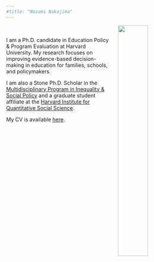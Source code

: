```yaml
---
#title: "Nozomi Nakajima"
---
```

<link rel="stylesheet" href=https://cdn.rawgit.com/jpswalsh/academicons/master/css/academicons.min.css type="text/css">

<img src="images/nozomi.jpg" style="width:40%; margin-left: 20px" align="right">

\  

I am a Ph.D. candidate in Education Policy & Program Evaluation at Harvard University. My research focuses on improving evidence-based decision-making in education for families, schools, and policymakers. 

I am also a Stone Ph.D. Scholar in the [Multidisciplinary Program in Inequality & Social Policy](https://inequality.hks.harvard.edu/) and a graduate student affiliate at the [Harvard Institute for Quantitative Social Science](https://www.iq.harvard.edu/people/nozomi-nakajima).

My CV is available [here](files/nakajima_cv copy.pdf).


